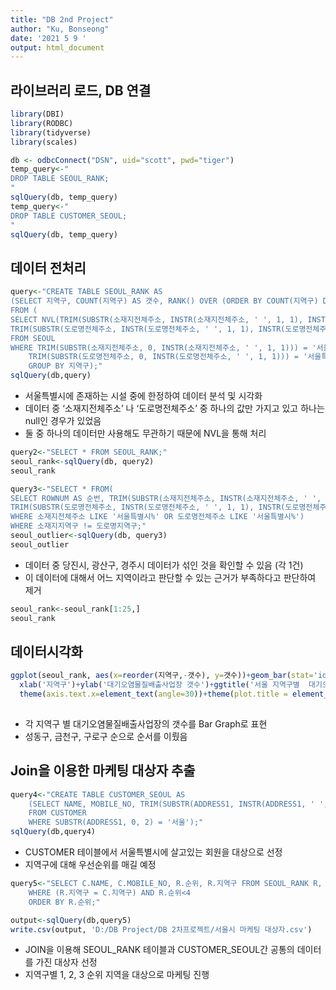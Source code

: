 ```yaml
---
title: "DB 2nd Project"
author: "Ku, Bonseong"
date: '2021 5 9 '
output: html_document
---
```


## 라이브러리 로드, DB 연결

```r
library(DBI)
library(RODBC)
library(tidyverse)
library(scales)

db <- odbcConnect("DSN", uid="scott", pwd="tiger")
temp_query<-"
DROP TABLE SEOUL_RANK;
"
sqlQuery(db, temp_query)
temp_query<-"
DROP TABLE CUSTOMER_SEOUL;
"
sqlQuery(db, temp_query)
```

## 데이터 전처리

```r
query<-"CREATE TABLE SEOUL_RANK AS
(SELECT 지역구, COUNT(지역구) AS 갯수, RANK() OVER (ORDER BY COUNT(지역구) DESC) AS 순위
FROM (
SELECT NVL(TRIM(SUBSTR(소재지전체주소, INSTR(소재지전체주소, ' ', 1, 1), INSTR(소재지전체주소, ' ', 1, 2)-INSTR(소재지전체주소, ' ', 1, 1))),
TRIM(SUBSTR(도로명전체주소, INSTR(도로명전체주소, ' ', 1, 1), INSTR(도로명전체주소, ' ', 1, 2)-INSTR(도로명전체주소, ' ', 1, 1)))) AS 지역구
FROM SEOUL
WHERE TRIM(SUBSTR(소재지전체주소, 0, INSTR(소재지전체주소, ' ', 1, 1))) = '서울특별시' OR
    TRIM(SUBSTR(도로명전체주소, 0, INSTR(도로명전체주소, ' ', 1, 1))) = '서울특별시') 
    GROUP BY 지역구);"
sqlQuery(db,query)
```

- 서울특별시에 존재하는 시설 중에 한정하여 데이터 분석 및 시각화
- 데이터 중 '소재지전체주소 ' 나 '도로명전체주소' 중 하나의 값만 가지고 있고 하나는 null인 경우가 있었음
- 둘 중 하나의 데이터만 사용해도 무관하기 때문에 NVL을 통해 처리

```r
query2<-"SELECT * FROM SEOUL_RANK;"
seoul_rank<-sqlQuery(db, query2)
seoul_rank
```


```r
query3<-"SELECT * FROM(
SELECT ROWNUM AS 순번, TRIM(SUBSTR(소재지전체주소, INSTR(소재지전체주소, ' ', 1, 1), INSTR(소재지전체주소, ' ', 1, 2)-INSTR(소재지전체주소, ' ', 1, 1))) AS 소재지지역구,
TRIM(SUBSTR(도로명전체주소, INSTR(도로명전체주소, ' ', 1, 1), INSTR(도로명전체주소, ' ', 1, 2)-INSTR(도로명전체주소, ' ', 1, 1))) AS 도로명지역구 FROM SEOUL
WHERE 소재지전체주소 LIKE '서울특별시%' OR 도로명전체주소 LIKE '서울특별시%')
WHERE 소재지지역구 != 도로명지역구;"
seoul_outlier<-sqlQuery(db, query3)
seoul_outlier
```

- 데이터 중 당진시, 광산구, 경주시 데이터가 섞인 것을 확인할 수 있음 (각 1건)
- 이 데이터에 대해서 어느 지역이라고 판단할 수 있는 근거가 부족하다고 판단하여 제거

```r
seoul_rank<-seoul_rank[1:25,]
seoul_rank
```

## 데이터시각화
```r
ggplot(seoul_rank, aes(x=reorder(지역구,-갯수), y=갯수))+geom_bar(stat='identity', fill='skyblue')+geom_text(aes(y=갯수, label=갯수), vjust=-0.5)+
  xlab('지역구')+ylab('대기오염물질배출사업장 갯수')+ggtitle('서울 지역구별  대기오염물질배출사업장 현황')+
  theme(axis.text.x=element_text(angle=30))+theme(plot.title = element_text(family = "serif", face = "bold", hjust = 0.5, size = 15, color = "darkblue"))
  
```

- 각 지역구 별 대기오염물질배출사업장의 갯수를 Bar Graph로 표현
- 성동구, 금천구, 구로구 순으로 순서를 이뤘음


## Join을 이용한 마케팅 대상자 추출
```r

query4<-"CREATE TABLE CUSTOMER_SEOUL AS
    (SELECT NAME, MOBILE_NO, TRIM(SUBSTR(ADDRESS1, INSTR(ADDRESS1, ' ', 1, 1), INSTR(ADDRESS1, ' ', 1, 2)-INSTR(ADDRESS1, ' ', 1, 1))) AS 지역구
    FROM CUSTOMER
    WHERE SUBSTR(ADDRESS1, 0, 2) = '서울');"
sqlQuery(db,query4)
```

- CUSTOMER 테이블에서 서울특별시에 살고있는 회원을 대상으로 선정
- 지역구에 대해 우선순위를 매길 예정

```r

query5<-"SELECT C.NAME, C.MOBILE_NO, R.순위, R.지역구 FROM SEOUL_RANK R, CUSTOMER_SEOUL C
    WHERE (R.지역구 = C.지역구) AND R.순위<4
    ORDER BY R.순위;"

output<-sqlQuery(db,query5)
write.csv(output, 'D:/DB Project/DB 2차프로젝트/서울시 마케팅 대상자.csv')
```

- JOIN을 이용해 SEOUL_RANK 테이블과 CUSTOMER_SEOUL간 공통의 데이터를 가진 대상자 선정
- 지역구별 1, 2, 3 순위 지역을 대상으로 마케팅 진행
